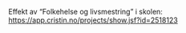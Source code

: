 Effekt av "Folkehelse og livsmestring" i skolen: <https://app.cristin.no/projects/show.jsf?id=2518123>
